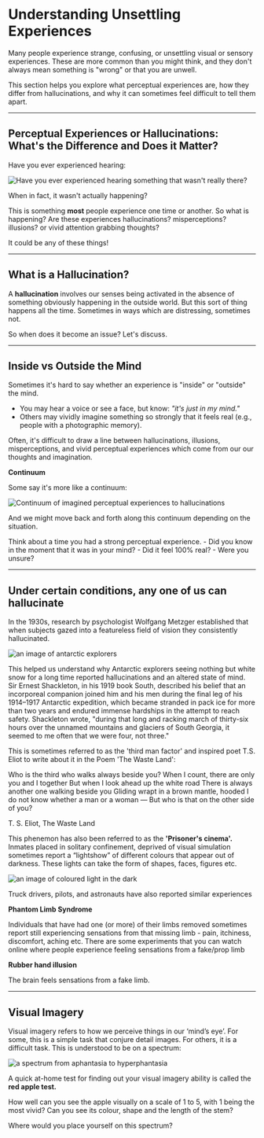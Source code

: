 # Understanding Unsettling Experiences

Many people experience strange, confusing, or unsettling visual or sensory experiences. These are more common than you might think, and they don't always mean something is "wrong" or that you are unwell.

This section helps you explore what perceptual experiences are, how they differ from hallucinations, and why it can sometimes feel difficult to tell them apart.

---

## Perceptual Experiences or Hallucinations: What's the Difference and Does it Matter?

Have you ever experienced hearing:

![Have you ever experienced hearing something that wasn't really there?](/images/haveyoueverexperienced.png)

When in fact, it wasn't actually happening?

This is something **most** people experience one time or another. So what is happening? Are these experiences hallucinations? misperceptions? illusions? or vivid attention grabbing thoughts?

<Callout type="normalise">
It could be any of these things! 
</Callout>

---
## What is a Hallucination?

A **hallucination** involves our senses being activated in the absence of something obviously happening in the outside world. But this sort of thing happens all the time. Sometimes in ways which are distressing, sometimes not. 

So when does it become an issue? Let's discuss. 

---

## Inside vs Outside the Mind

Sometimes it's hard to say whether an experience is "inside" or "outside" the mind.   

- You may hear a voice or see a face, but know: *"it's just in my mind."*  
- Others may vividly imagine something so strongly that it feels real (e.g., people with a photographic memory).  

Often, it's difficult to draw a line between hallucinations, illusions, misperceptions, and vivid perceptual experiences which come from our our thoughts and imagination. 


**Continuum**

Some say it's more like a continuum: 

![Continuum of imagined perceptual experiences to hallucinations](/images/hallucinationcontinuum.png)

And we might move back and forth along this continuum depending on the situation. 


<Accordion title="Reflection">
Think about a time you had a strong perceptual experience.  
- Did you know in the moment that it was in your mind?  
- Did it feel 100% real?  
- Were you unsure?  
</Accordion>

---

## Under certain conditions, any one of us can hallucinate

In the 1930s, research by psychologist Wolfgang Metzger established that when subjects gazed into a featureless field of vision they consistently hallucinated.

 
 ![an image of antarctic explorers](/images/arcticexplorers.png)

This helped us understand why Antarctic explorers seeing nothing but white snow for a long time reported hallucinations and an altered state of mind.
Sir Ernest Shackleton, in his 1919 book South, described his belief that an incorporeal companion joined him and his men during the final leg of his 1914–1917 Antarctic expedition, which became stranded in pack ice for more than two years and endured immense hardships in the attempt to reach safety. Shackleton wrote, "during that long and racking march of thirty-six hours over the unnamed mountains and glaciers of South Georgia, it seemed to me often that we were four, not three."
 
 This is sometimes referred to as the 'third man factor' and inspired poet T.S. Eliot to write about it in the Poem 'The Waste Land':
 
 <Callout type="normalise">
Who is the third who walks always beside you?
When I count, there are only you and I together
But when I look ahead up the white road
There is always another one walking beside you
Gliding wrapt in a brown mantle, hooded
I do not know whether a man or a woman
— But who is that on the other side of you?

T. S. Eliot, The Waste Land 
</Callout>
 
 
This phenemon has also been referred to as the **'Prisoner's cinema'.** Inmates placed in solitary confinement, deprived of visual simulation sometimes report a “lightshow” of different colours that appear out of darkness. These lights can take the form of shapes, faces, figures etc. 
 
 
 ![an image of coloured light in the dark](/images/prisonerscinema.png)
 
  <Callout type="normalise">
  Truck drivers, pilots, and astronauts have also reported similar experiences
  </Callout>
 

**Phantom Limb Syndrome** 

Individuals that have had one (or more) of their limbs removed sometimes report still experiencing sensations from that missing limb - pain, itchiness, discomfort, aching etc. There are some experiments that you can watch online where people experience feeling sensations from a fake/prop limb  


  
**Rubber hand illusion**

The brain feels sensations from a fake limb.  

<VideoPlayer src="https://www.youtube.com/watch?v=DphlhmtGRqI" captions="" />  
<VideoPlayer src="https://www.youtube.com/watch?v=ASM12lpDDy0" captions="" />

---

## Visual Imagery


Visual imagery refers to how we perceive things in our ‘mind’s eye’. For some, this is a simple task that conjure detail images. For others, it is a difficult task. This is understood to be on a spectrum: 



 ![a spectrum from aphantasia to hyperphantasia](/images/visualimageryspectrum.png)
 


 A quick at-home test for finding out your visual imagery ability is called the **red apple test.** 
 
 How well can you see the apple visually on a scale of 1 to 5, with 1 being the most vivid? Can you see its colour, shape and the length of the stem?

<Accordion title="Reflection">
Where would you place yourself on this spectrum?  
</Accordion>